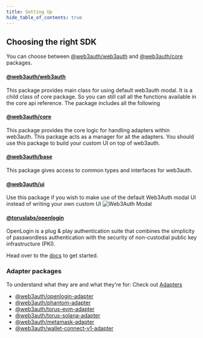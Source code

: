 ```yaml
---
title: Setting Up
hide_table_of_contents: true
---
```


## Choosing the right SDK

You can choose between [@web3auth/web3auth](https://npm.io/package/@web3auth/web3auth) and [@web3auth/core](https://npm.io/package/@web3auth/core)
packages.

#### [@web3auth/web3auth](https://npm.io/package/@web3auth/web3auth)

This package provides main class for using default web3auth modal. It is a child class of core package. So you can still call all the functions
available in the core api reference. The package includes all the following

#### [@web3auth/core](https://npm.io/package/@web3auth/core)

This package provides the core logic for handling adapters within web3auth. This package acts as a manager for all the adapters. You should use this
package to build your custom UI on top of web3auth.

#### [@web3auth/base](https://npm.io/package/@web3auth/base)

This package gives access to common types and interfaces for web3auth.

#### [@web3auth/ui](https://npm.io/package/@web3auth/ui)

Use this package if you wish to make use of the default Web3Auth modal UI instead of writing your own custom UI
![Web3Auth Modal](/images/web3auth-modal.png)

#### [@toruslabs/openlogin](https://npm.io/package/@toruslabs/openlogin)

OpenLogin is a plug & play authentication suite that combines the simplicity of passwordless authentication with the security of non-custodial public
key infrastructure (PKI).

Head over to the [docs](https://docs.tor.us/open-login/get-started) to get started.

### Adapter packages

To understand what they are and what they're for: Check out [Adapters](/api-reference/web/adapters)

- [@web3auth/openlogin-adapter](https://npm.io/package/@web3auth/openlogin-adapter)
- [@web3auth/phantom-adapter](https://npm.io/package/@web3auth/phantom-adapter)
- [@web3auth/torus-evm-adapter](https://npm.io/package/@web3auth/torus-evm-adapter)
- [@web3auth/torus-solana-adapter](https://npm.io/package/@web3auth/torus-solana-adapter)
- [@web3auth/metamask-adapter](https://npm.io/package/@web3auth/metamask-adapter)
- [@web3auth/wallet-connect-v1-adapter](https://npm.io/package/@web3auth/wallet-connect-v1-adapter)
